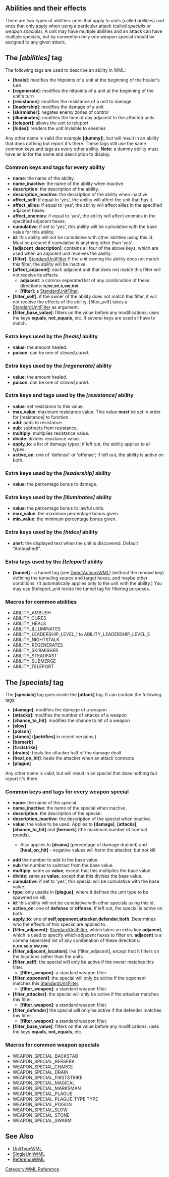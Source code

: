 {{WML Tags}}
==  Abilities and their effects ==

There are two types of abilities: ones that apply to units (called ''abilities'') and ones that only apply when using a particular attack (called ''specials'' or ''weapon specials'').  A unit may have multiple abilities and an attack can have multiple specials, but by convention only one weapon special should be assigned to any given attack.

== The ''[abilities]'' tag ==

The following tags are used to describe an ability in WML:

* '''[heals]''': modifies the hitpoints of a unit at the beginning of the healer's turn
* '''[regenerate]''': modifies the hitpoints of a unit at the beginning of the unit's turn
* '''[resistance]''': modifies the resistance of a unit to damage
* '''[leadership]''': modifies the damage of a unit
* '''[skirmisher]''': negates enemy zones of control
* '''[illuminates]''': modifies the time of day adjacent to the affected units
* '''[teleport]''': allows the unit to teleport
* '''[hides]''': renders the unit invisible to enemies
Any other name is valid (for example '''[dummy]'''), but will result in an ability that does nothing but report it's there. These tags still use the same common keys and tags as every other ability. '''Note:''' a dummy ability must have an id for the name and description to display.

=== Common keys and tags for every ability ===

* '''name''': the name of the ability.
* '''name_inactive''': the name of the ability when inactive.
* '''description''': the description of the ability.
* '''description_inactive''': the description of the ability when inactive.
* '''affect_self''': if equal to 'yes', the ability will affect the unit that has it.
* '''affect_allies''': if equal to 'yes', the ability will affect allies in the specified adjacent hexes.
* '''affect_enemies''': if equal to 'yes', the ability will affect enemies in the specified adjacent hexes.
* '''cumulative''': if set to 'yes', this ability will be cumulative with the base value for this ability.
* '''id''': this ability will not be cumulative with other abilities using this id. Must be present if cumulative is anything other than 'yes'.
* '''[adjacent_description]''': contains all four of the above keys, which are used when an adjacent unit receives the ability.
* '''[filter]''': [[StandardUnitFilter]] If the unit owning the ability does not match this filter, the ability will be inactive.
* '''[affect_adjacent]''': each adjacent unit that does not match this filter will not receive its effects.
** '''adjacent''': a comma seperated list of any combination of these directions: '''n''','''ne''','''se''','''s''','''sw''','''nw'''.
** '''[filter]''': a [[StandardUnitFilter]].
* '''[filter_self]''': if the owner of the ability does not match this filter, it will not receive the effects of the ability. [filter_self] takes a [[StandardUnitFilter]] as argument.
* '''[filter_base_value]''': filters on the value before any modifications; uses the keys '''equals''', '''not_equals''', etc. If several keys are used all have to match.

=== Extra keys used by the ''[heals]'' ability ===

* '''value''': the amount healed.
* '''poison''': can be one of ''slowed'',''cured''.

=== Extra keys used by the ''[regenerate]'' ability ===

* '''value''': the amount healed.
* '''poison''': can be one of ''slowed'',''cured''.

=== Extra keys and tags used by the ''[resistance]'' ability ===

* '''value''': set resistance to this value.
* '''max_value''': maximum resistance value. This value '''must''' be set in order for [resistance] to function.
* '''add''': adds to resistance.
* '''sub''': subtracts from resistance.
* '''multiply''': multiplies resistance value. 
* '''divide''': divides resistance value.
* '''apply_to''': a list of damage types; if left out, the ability applies to all types.
* '''active_on''': one of 'defense' or 'offense'; if left out, the ability is active on both.

=== Extra keys used by the ''[leadership]'' ability ===

* '''value''': the percentage bonus to damage.

=== Extra keys used by the ''[illuminates]'' ability ===

* '''value''': the percentage bonus to lawful units.
* '''max_value''': the maximum percentage bonus given.
* '''min_value''': the minimum percentage bonus given.

=== Extra keys used by the ''[hides]'' ability ===

* '''alert''': the displayed text when the unit is discovered. Default "Ambushed!".

=== Extra tags used by the ''[teleport]'' ability ===

* '''[tunnel]''' - a tunnel tag (see [[DirectActionsWML]]) (without the remove key) defining the tunneling source and target hexes, and maybe other conditions. (It automatically applies only to the unit with the ability.)  You may use $teleport_unit inside the tunnel tag for filtering purposes.

=== Macros for common abilities ===

* ABILITY_AMBUSH
* ABILITY_CURES
* ABILITY_HEALS
* ABILITY_ILLUMINATES
* ABILITY_LEADERSHIP_LEVEL_1 to ABILITY_LEADERSHIP_LEVEL_5
* ABILITY_NIGHTSTALK
* ABILITY_REGENERATES
* ABILITY_SKIRMISHER
* ABILITY_STEADFAST
* ABILITY_SUBMERGE
* ABILITY_TELEPORT

== The ''[specials]'' tag ==

The '''[specials]''' tag goes inside the '''[attack]''' tag. It can contain the following tags:

* '''[damage]''': modifies the damage of a weapon
* '''[attacks]''': modifies the number of attacks of a weapon
* '''[chance_to_hit]''': modifies the chance to hit of a weapon
* '''[slow]'''
* '''[poison]'''
* '''[stones]''' ('''[petrifies]''' in recent versions.)
* '''[berserk]'''
* '''[firststrike]'''
* '''[drains]''': heals the attacker half of the damage dealt
* '''[heal_on_hit]''': heals the attacker when an attack connects {{DevFeature1.11}}
* '''[plague]'''
Any other name is valid, but will result in an special that does nothing but report it's there.

=== Common keys and tags for every weapon special ===

* '''name''': the name of the special.
* '''name_inactive''': the name of the special when inactive.
* '''description''': the description of the special.
* '''description_inactive''': the description of the special when inactive.
* '''value''': the value to be used. Applies to '''[damage]''', '''[attacks]''', '''[chance_to_hit]''' and '''[berserk]''' (the maximum number of combat rounds).
** {{DevFeature1.11}} Also applies to '''[drains]''' (percentage of damage drained) and '''[heal_on_hit]''' - negative values will harm the attacker, but not kill
* '''add''' the number to add to the base value.
* '''sub''' the number to subtract from the base value.
* '''multiply''': same as '''value''', except that this multiplies the base value.
* '''divide''': same as '''value''', except that this divides the base value.
* '''cumulative''': if set to 'yes', this special will be cumulative with the base value.
* '''type''': only usable in '''[plague]''', where it defines the unit type to be spawned on kill.
* '''id''': this ability will not be cumulative with other specials using this id.
* '''active_on''': one of '''defense''' or '''offense'''; if left out, the special is active on both.
* '''apply_to''': one of '''self''','''opponent''','''attacker''','''defender''','''both'''. Determines who the effects of this special are applied to.
* '''[filter_adjacent]''': [[StandardUnitFilter]], which takes an extra key '''adjacent''', which is used to specify which adjacent hexes to filter on. '''adjacent''' is a comma seperated list of any combination of these directions: '''n''','''ne''','''se''','''s''','''sw''','''nw'''.
* '''[filter_adjacent_location]''': like [filter_adjacent], except that it filters on the locations rather than the units.
* '''[filter_self]''': the special will only be active if the owner matches this filter.
** '''[filter_weapon]''': a standard weapon filter.
* '''[filter_opponent]''': the special will only be active if the opponent matches this [[StandardUnitFilter]].
** '''[filter_weapon]''': a standard weapon filter.
* '''[filter_attacker]''': the special will only be active if the attacker matches this filter.
** '''[filter_weapon]''': a standard weapon filter.
* '''[filter_defender]''' the special will only be active if the defender matches this filter.
** '''[filter_weapon]''': a standard weapon filter.
* '''[filter_base_value]''': filters on the value before any modifications; uses the keys '''equals''', '''not_equals''', etc.

=== Macros for common weapon specials ===

* WEAPON_SPECIAL_BACKSTAB
* WEAPON_SPECIAL_BERSERK
* WEAPON_SPECIAL_CHARGE
* WEAPON_SPECIAL_DRAIN
* WEAPON_SPECIAL_FIRSTSTRIKE
* WEAPON_SPECIAL_MAGICAL
* WEAPON_SPECIAL_MARKSMAN
* WEAPON_SPECIAL_PLAGUE
* WEAPON_SPECIAL_PLAGUE_TYPE TYPE
* WEAPON_SPECIAL_POISON
* WEAPON_SPECIAL_SLOW
* WEAPON_SPECIAL_STONE
* WEAPON_SPECIAL_SWARM

== See Also ==

* [[UnitTypeWML]]
* [[SingleUnitWML]]
* [[ReferenceWML]]

[[Category:WML Reference]]
